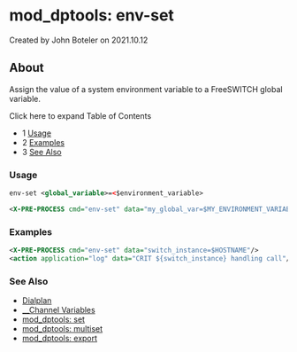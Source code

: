 
# mod_dptools: env-set 

 Created by  John Boteler on 2021.10.12

## About

Assign the value of a system environment variable to a FreeSWITCH global variable.

  
Click here to expand Table of Contents

* 1 [Usage](#usage)
* 2 [Examples](#examples)
* 3 [See Also](#see-also)

### Usage

```xml
env-set <global_variable>=<$environment_variable>

<X-PRE-PROCESS cmd="env-set" data="my_global_var=$MY_ENVIRONMENT_VARIABLE"/>
```

  
### Examples

```xml
<X-PRE-PROCESS cmd="env-set" data="switch_instance=$HOSTNAME"/>
<action application="log" data="CRIT ${switch_instance} handling call"/>

```

  
### See Also

* [Dialplan](../../Dialplan/index.mdx#0-about)
* [\_\_Channel Variables](../../Dialplan/Variables-Archive/x__Channel-Variables_1048892.mdx#--)
* [mod\_dptools: set](./6586661.mdx#about)
* [mod\_dptools: multiset](./6586655.mdx#about)
* [mod\_dptools: export](./6586592.mdx#about)


